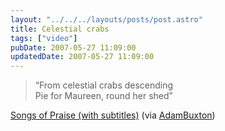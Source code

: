 ```yaml
---
layout: "../../../layouts/posts/post.astro"
title: Celestial crabs
tags: ["video"]
pubDate: 2007-05-27 11:09:00
updatedDate: 2007-05-27 11:09:00
---
```



<YouTube id="https://www.youtube.com/watch?v=7-ZnPE3G_YY" />

> “From celestial crabs descending<br />
> Pie for Maureen, round her shed”

[Songs of Praise (with subtitles)](https://www.youtube.com/watch?v=7-ZnPE3G_YY) (via
[AdamBuxton](https://youtube.com/user/AdamBuxton))
